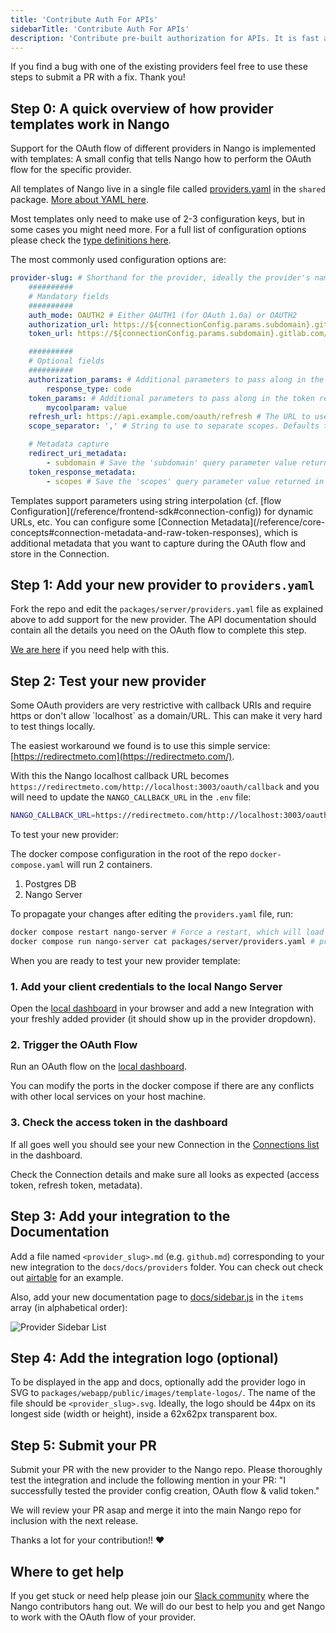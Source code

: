 ```yaml
---
title: 'Contribute Auth For APIs'
sidebarTitle: 'Contribute Auth For APIs'
description: 'Contribute pre-built authorization for APIs. It is fast and easy!'
---
```


If you find a bug with one of the existing providers feel free to use these
steps to submit a PR with a fix. Thank you!

## Step 0: A quick overview of how provider templates work in Nango[](#step-0-a-quick-overview-of-how-provider-templates-work-in-nango 'Direct link to Step 0: A quick overview of how provider templates work in Nango')

Support for the OAuth flow of different providers in Nango is implemented with
templates: A small config that tells Nango how to perform the OAuth flow for the
specific provider.

All templates of Nango live in a single file called
[providers.yaml](/providers/overview) in the `shared` package.
[More about YAML here](https://yaml.org/).

Most templates only need to make use of 2-3 configuration keys, but in some
cases you might need more. For a full list of configuration options please check
the
[type definitions here](https://github.com/NangoHQ/Nango/blob/master/packages/auth/lib/models.ts).

The most commonly used configuration options are:

```yaml
provider-slug: # Shorthand for the provider, ideally the provider's name. Must be unique. Kebab case.
    ##########
    # Mandatory fields
    ##########
    auth_mode: OAUTH2 # Either OAUTH1 (for OAuth 1.0a) or OAUTH2
    authorization_url: https://${connectionConfig.params.subdomain}.gitlab.com/oauth/authorize # The URL of the authorization page for the OAuth service (supports string interpolation)
    token_url: https://${connectionConfig.params.subdomain}.gitlab.com/oauth/token # The URL for the token request (supports string interpolation)

    ##########
    # Optional fields
    ##########
    authorization_params: # Additional parameters to pass along in the authorization step
        response_type: code
    token_params: # Additional parameters to pass along in the token request
        mycoolparam: value
    refresh_url: https://api.example.com/oauth/refresh # The URL to use for refreshing the access token (only if different from token_url)
    scope_separator: ',' # String to use to separate scopes. Defaults to ' ' (1 space) if not provided

    # Metadata capture
    redirect_uri_metadata:
        - subdomain # Save the 'subdomain' query parameter value returned in the Redirect URI (Connection Metadata)
    token_response_metadata:
        - scopes # Save the 'scopes' query parameter value returned in the token response (Connection Metadata)
```

<Note>
    Templates support parameters using string interpolation (cf. [flow Configuration](/reference/frontend-sdk#connection-config)) for dynamic URLs, etc.
</Note>

<Note>
    You can configure some [Connection Metadata](/reference/core-concepts#connection-metadata-and-raw-token-responses), which is additional metadata that you
    want to capture during the OAuth flow and store in the Connection.
</Note>

## Step 1: Add your new provider to `providers.yaml`[](#step-1-add-your-new-provider-to-providersyaml 'Direct link to step-1-add-your-new-provider-to-providersyaml')

Fork the repo and edit the `packages/server/providers.yaml` file as explained
above to add support for the new provider. The API documentation should contain
all the details you need on the OAuth flow to complete this step.

[We are here](https://nango.dev/slack) if you need help with this.

## Step 2: Test your new provider[](#step-2-test-your-new-provider 'Direct link to Step 2: Test your new provider')

<Tip>
Some OAuth providers are very restrictive with callback URIs and require https
or don't allow `localhost` as a domain/URL. This can make it very hard to test
things locally.

The easiest workaround we found is to use this simple service:
[https://redirectmeto.com](https://redirectmeto.com/).

With this the Nango localhost callback URL becomes
`https://redirectmeto.com/http://localhost:3003/oauth/callback` and you will
need to update the `NANGO_CALLBACK_URL` in the `.env` file:

```bash
NANGO_CALLBACK_URL=https://redirectmeto.com/http://localhost:3003/oauth/callback
```

</Tip>

To test your new provider:

The docker compose configuration in the root of the repo `docker-compose.yaml`
will run 2 containers.

1. Postgres DB
2. Nango Server

To propagate your changes after editing the `providers.yaml` file, run:

```bash
docker compose restart nango-server # Force a restart, which will load in the yaml again
docker compose run nango-server cat packages/server/providers.yaml # print the contents of the providers file from inside the container
```

When you are ready to test your new provider template:

### 1\. Add your client credentials to the local Nango Server[](#1-add-your-client-credentials-to-the-local-nango-server 'Direct link to 1. Add your client credentials to the local Nango Server')

Open the [local dashboard](http://localhost:3003) in your browser and add a new
Integration with your freshly added provider (it should show up in the provider
dropdown).

### 2\. Trigger the OAuth Flow[](#2-trigger-the-oauth-flow 'Direct link to 2. Trigger the OAuth Flow')

Run an OAuth flow on the
[local dashboard](http://localhost:3003/connection/create).

You can modify the ports in the docker compose if there are any conflicts with
other local services on your host machine.

### 3\. Check the access token in the dashboard[](#3-check-the-access-token-in-the-dashboard 'Direct link to 3. Check the access token in the dashboard')

If all goes well you should see your new Connection in the
[Connections list](http://localhost:3003/connections) in the dashboard.

Check the Connection details and make sure all looks as expected (access token,
refresh token, metadata).

## Step 3: Add your integration to the Documentation[](#step-3-add-your-integration-to-the-documentation 'Direct link to Step 3: Add your integration to the Documentation')

Add a file named `<provider_slug>.md` (e.g. `github.md`) corresponding to your
new integration to the `docs/docs/providers` folder. You can check out check out
[airtable](/providers/airtable) for an example.

Also, add your new documentation page to
[docs/sidebar.js](https://github.com/NangoHQ/nango/blob/master/docs/sidebars.js)
in the `items` array (in alphabetical order):

![Provider Sidebar List](/images/provider-sidebar-aee01a07f1d29f64c6ee2aa9cad69c53.png)

## Step 4: Add the integration logo (optional)[](#step-4-add-the-integration-logo-optional 'Direct link to Step 4: Add the integration logo (optional)')

To be displayed in the app and docs, optionally add the provider logo in SVG to
`packages/webapp/public/images/template-logos/`. The name of the file should be
`<provider_slug>.svg`. Ideally, the logo should be 44px on its longest side
(width or height), inside a 62x62px transparent box.

## Step 5: Submit your PR[](#step-5-submit-your-pr 'Direct link to Step 5: Submit your PR')

Submit your PR with the new provider to the Nango repo. Please thoroughly test
the integration and include the following mention in your PR: "I successfully
tested the provider config creation, OAuth flow & valid token."

We will review your PR asap and merge it into the main Nango repo for inclusion
with the next release.

Thanks a lot for your contribution!! ❤️

## Where to get help[](#where-to-get-help 'Direct link to Where to get help')

If you get stuck or need help please join our
[Slack community](https://nango.dev/slack) where the Nango contributors hang
out. We will do our best to help you and get Nango to work with the OAuth flow
of your provider.
